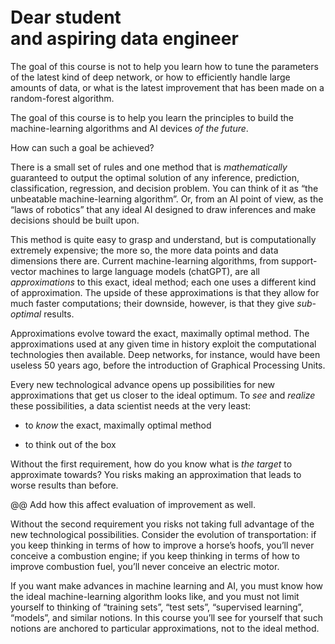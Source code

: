 
\

\

\






# Dear student<br> and aspiring data engineer {.unnumbered}

The goal of this course is not to help you learn how to tune the parameters of the latest kind of deep network, or how to efficiently handle large amounts of data, or what is the latest improvement that has been made on a random-forest algorithm.

The goal of this course is to help you learn the principles to build the machine-learning algorithms and AI devices *of the future*.

How can such a goal be achieved?

There is a small set of rules and one method that is *mathematically* guaranteed to output the optimal solution of any inference, prediction, classification, regression, and decision problem. You can think of it as "the unbeatable machine-learning algorithm". Or, from an AI point of view, as the "laws of robotics" that any ideal AI designed to draw inferences and make decisions should be built upon.

This method is quite easy to grasp and understand, but is computationally extremely expensive; the more so, the more data points and data dimensions there are. Current machine-learning algorithms, from support-vector machines to large language models (chatGPT), are all *approximations* to this exact, ideal method; each one uses a different kind of approximation. The upside of these approximations is that they allow for much faster computations; their downside, however, is that they give *sub-optimal* results.

Approximations evolve toward the exact, maximally optimal method. The approximations used at any given time in history exploit the computational technologies then available. Deep networks, for instance, would have been useless 50 years ago, before the introduction of Graphical Processing Units.

Every new technological advance opens up possibilities for new approximations that get us closer to the ideal optimum. To *see* and *realize* these possibilities, a data scientist needs at the very least:

- to *know* the exact, maximally optimal method

- to think out of the box

Without the first requirement, how do you know what is *the target* to approximate towards? You risks making an approximation that leads to worse results than before.

@@ Add how this affect evaluation of improvement as well.

Without the second requirement you risks not taking full advantage of the new technological possibilities. Consider the evolution of transportation: if you keep thinking in terms of how to improve a horse's hoofs, you'll never conceive a combustion engine; if you keep thinking in terms of how to improve combustion fuel, you'll never conceive an electric motor.

If you want make advances in machine learning and AI, you must know how the ideal machine-learning algorithm looks like, and you must not limit yourself to thinking of "training sets", "test sets", "supervised learning", "models", and similar notions. In this course you'll see for yourself that such notions are anchored to particular approximations, not to the ideal method.


